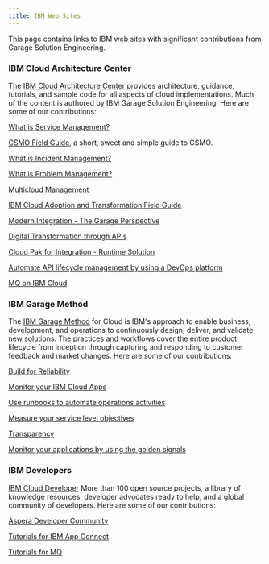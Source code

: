 ```yaml
---
title: IBM Web Sites
---
```


<PageDescription>

This page contains links to IBM web sites with significant
contributions from Garage Solution Engineering.

</PageDescription>

### **IBM Cloud Architecture Center**

The [IBM Cloud Architecture Center](https://www.ibm.com/cloud/architecture/architectures/)
provides architecture, guidance, tutorials, and sample code 
for all aspects of cloud 
implementations. Much of the content is authored by IBM Garage
Solution Engineering. Here are some of our contributions:

[What is Service Management?](https://www.ibm.com/cloud/architecture/architectures/serviceManagementArchitecture)

[CSMO Field Guide](https://www.ibm.com/cloud/architecture/content/field-guide/csmo-field-guide),
a short, sweet and simple guide to CSMO.

[What is Incident Management?](https://www.ibm.com/cloud/architecture/architectures/incidentManagementDomain/overview)

[What is Problem Management?](https://www.ibm.com/cloud/architecture/architectures/problemManagementDomain/overview)

[Multicloud Management](https://www.ibm.com/cloud/architecture/architectures/multicloudManagementArchitecture)

[IBM Cloud Adoption and Transformation Field Guide](https://www.ibm.com/cloud/architecture/content/field-guide/cloud-adoption-transformation-field-guide/)

[Modern Integration - The Garage Perspective](https://www.ibm.com/cloud/architecture/architectures/modern-integration)

[Digital Transformation through APIs](https://www.ibm.com/cloud/architecture/architectures/apiArchitecture)

[Cloud Pak for Integration - Runtime Solution](https://www.ibm.com/cloud/architecture/architectures/cloud-pak-for-integration-runtime-solution)

[Automate API lifecycle management by using a DevOps platform](https://www.ibm.com/cloud/architecture/tutorials/manage-api-lifecycle)

[MQ on IBM Cloud](https://www.ibm.com/cloud/architecture/dte/tutorial/tutorial-mq-ibm-cloud)

### **IBM Garage Method**

The [IBM Garage Method](https://www.ibm.com/garage/method?lnk=hm) 
for Cloud is IBM's 
approach to enable 
business, development, and operations to continuously design, 
deliver, and validate new solutions. The practices and 
workflows cover the entire product lifecycle from inception 
through capturing and responding to customer feedback and 
market changes. Here are some of our contributions:

[Build for Reliability](https://www.ibm.com/garage/method/practices/manage/build-for-reliability/overview)

[Monitor your IBM Cloud Apps](https://www.ibm.com/garage/method/practices/manage/monitoring-cloud-apps)

[Use runbooks to automate operations activities](https://www.ibm.com/garage/method/practices/manage/runbooks-to-automate-operations)

[Measure your service level objectives](https://www.ibm.com/garage/method/practices/manage/service-level-objective)

[Transparency](https://www.ibm.com/garage/method/practices/manage/transparency)

[Monitor your applications by using the golden signals](https://www.ibm.com/garage/method/practices/manage/golden-signals)

### **IBM Developers**

[IBM Cloud Developer](https://developer.ibm.com/) 
More than 100 open source projects, a library of knowledge 
resources, developer advocates ready to help, and a global 
community of developers. Here are some of our contributions:

[Aspera Developer Community](https://developer.ibm.com/aspera/)

[Tutorials for IBM App Connect](https://developer.ibm.com/integration/docs/app-connect/tutorials-for-ibm-app-connect/)

[Tutorials for MQ](https://developer.ibm.com/messaging/learn-mq/mq-tutorials/)
